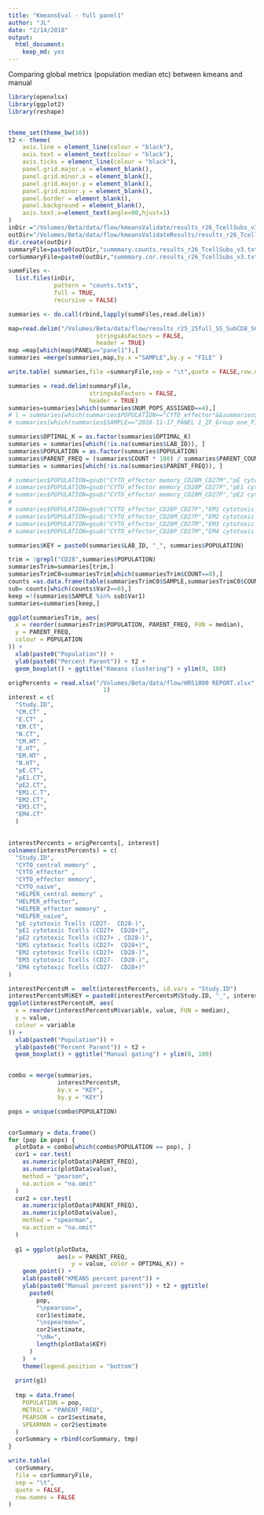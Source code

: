 ```yaml
---
title: "KmeansEval - full panel1"
author: "JL"
date: "2/14/2018"
output: 
  html_document: 
    keep_md: yes
---
```


Comparing global metrics (population median etc) between kmeans and manual

```r
library(openxlsx)
library(ggplot2)
library(reshape)


theme_set(theme_bw(10))
t2 <- theme(
    axis.line = element_line(colour = "black"),
    axis.text = element_text(colour = "black"),
    axis.ticks = element_line(colour = "black"),
    panel.grid.major.x = element_blank(),
    panel.grid.minor.x = element_blank(),
    panel.grid.major.y = element_blank(),
    panel.grid.minor.y = element_blank(),
    panel.border = element_blank(),
    panel.background = element_blank(),
    axis.text.x=element_text(angle=90,hjust=1)
)
inDir ="/Volumes/Beta/data/flow/kmeansValidate/results_r26_TcellSubs_v3"
outDir="/Volumes/Beta/data/flow/kmeansValidateResults/results_r26_TcellSubs_v3/"
dir.create(outDir)
summaryFile=paste0(outDir,"summmary.counts.results_r26_TcellSubs_v3.txt")
corSummaryFile=paste0(outDir,"summmary.cor.results_r26_TcellSubs_v3.txt")

```


```r

summFiles <-
  list.files(inDir,
             pattern = "counts.txt$",
             full = TRUE,
             recursive = FALSE)

summaries <- do.call(rbind,lapply(summFiles,read.delim))

map=read.delim("/Volumes/Beta/data/flow/results_r25_25full_SS_SubCD8_SCD14_Manuals/FULL/all.totalCellCounts.metrics.format.txt",
                         stringsAsFactors = FALSE,
                         header = TRUE)
map =map[which(map$PANEL=="panel1"),]
summaries =merge(summaries,map,by.x ="SAMPLE",by.y = "FILE" )

write.table( summaries,file =summaryFile,sep = "\t",quote = FALSE,row.names = FALSE)

```

```r
summaries = read.delim(summaryFile,
                       stringsAsFactors = FALSE,
                       header = TRUE)
summaries=summaries[which(summaries$NUM_POPS_ASSIGNED==4),]
# l = summaries[which(summaries$POPULATION=="CYTO_effector"&&summaries$COUNT<1000),]
# summaries[which(summaries$SAMPLE=="2016-11-17_PANEL 1_ZF_Group one_F1652905_004.fcs"),]

summaries$OPTIMAL_K = as.factor(summaries$OPTIMAL_K)
summaries = summaries[which(!is.na(summaries$LAB_ID)), ]
summaries$POPULATION = as.factor(summaries$POPULATION)
summaries$PARENT_FREQ = (summaries$COUNT * 100) / summaries$PARENT_COUNT
summaries = summaries[which(!is.na(summaries$PARENT_FREQ)), ]

# summaries$POPULATION=gsub("CYTO_effector memory_CD28M_CD27M","pE cytotoxic Tcells (CD27-  CD28-)",summaries$POPULATION)
# summaries$POPULATION=gsub("CYTO_effector memory_CD28P_CD27P","pE1 cytotoxic Tcells (CD27+  CD28+)",summaries$POPULATION)
# summaries$POPULATION=gsub("CYTO_effector memory_CD28M_CD27P","pE2 cytotoxic Tcells (CD27+ , CD28-)",summaries$POPULATION)
# 
# summaries$POPULATION=gsub("CYTO_effector_CD28P_CD27P","EM1 cytotoxic Tcells (CD27+  CD28+)",summaries$POPULATION)
# summaries$POPULATION=gsub("CYTO_effector_CD28M_CD27P","EM2 cytotoxic Tcells (CD27+  CD28-)",summaries$POPULATION)
# summaries$POPULATION=gsub("CYTO_effector_CD28M_CD27M","EM3 cytotoxic Tcells (CD27-  CD28-)",summaries$POPULATION)
# summaries$POPULATION=gsub("CYTO_effector_CD28P_CD27M","EM4 cytotoxic Tcells (CD27-  CD28+)",summaries$POPULATION)

summaries$KEY = paste0(summaries$LAB_ID, "_", summaries$POPULATION)

trim = !grepl("CD28",summaries$POPULATION)
summariesTrim=summaries[trim,]
summariesTrimC0=summariesTrim[which(summariesTrim$COUNT==0),]
counts =as.data.frame(table(summariesTrimC0$SAMPLE,summariesTrimC0$COUNT))
sub= counts[which(counts$Var2==0),]
keep =!(summaries$SAMPLE %in% sub$Var1)
summaries=summaries[keep,]

ggplot(summariesTrim, aes(
  x = reorder(summariesTrim$POPULATION, PARENT_FREQ, FUN = median),
  y = PARENT_FREQ,
  colour = POPULATION
)) +
  xlab(paste0("Population")) +
  ylab(paste0("Percent Parent")) + t2 +
  geom_boxplot() + ggtitle("Kmeans clustering") + ylim(0, 100)

origPercents = read.xlsx("/Volumes/Beta/data/flow/HRS1000 REPORT.xlsx", sheet =
                           1)
interest = c(
  "Study.ID",
  "CM.CT" ,
  "E.CT" ,
  "EM.CT",
  "N.CT",
  "CM.HT" ,
  "E.HT",
  "EM.HT" ,
  "N.HT",
  "pE.CT",
  "pE1.CT",
  "pE2.CT",
  "EM1.C.T",
  "EM2.CT",
  "EM3.CT",
  "EM4.CT"
  )
 

interestPercents = origPercents[, interest]
colnames(interestPercents) = c(
  "Study.ID",
  "CYTO_central memory" ,
  "CYTO_effector" ,
  "CYTO_effector memory",
  "CYTO_naive",
  "HELPER_central memory" ,
  "HELPER_effector",
  "HELPER_effector memory" ,
  "HELPER_naive",
  "pE cytotoxic Tcells (CD27-  CD28-)",
  "pE1 cytotoxic Tcells (CD27+  CD28+)",
  "pE2 cytotoxic Tcells (CD27+ , CD28-)",
  "EM1 cytotoxic Tcells (CD27+  CD28+)",
  "EM2 cytotoxic Tcells (CD27+  CD28-)",
  "EM3 cytotoxic Tcells (CD27-  CD28-)",
  "EM4 cytotoxic Tcells (CD27-  CD28+)"
)

interestPercentsM =  melt(interestPercents, id.vars = "Study.ID")
interestPercentsM$KEY = paste0(interestPercentsM$Study.ID, "_", interestPercentsM$variable)
ggplot(interestPercentsM, aes(
  x = reorder(interestPercentsM$variable, value, FUN = median),
  y = value,
  colour = variable
)) +
  xlab(paste0("Population")) +
  ylab(paste0("Percent Parent")) + t2 +
  geom_boxplot() + ggtitle("Manual gating") + ylim(0, 100)


combo = merge(summaries,
              interestPercentsM,
              by.x = "KEY",
              by.y = "KEY")

pops = unique(combo$POPULATION)


corSummary = data.frame()
for (pop in pops) {
  plotData = combo[which(combo$POPULATION == pop), ]
  cor1 = cor.test(
    as.numeric(plotData$PARENT_FREQ),
    as.numeric(plotData$value),
    method = "pearson",
    na.action = "na.omit"
  )
  cor2 = cor.test(
    as.numeric(plotData$PARENT_FREQ),
    as.numeric(plotData$value),
    method = "spearman",
    na.action = "na.omit"
  )
  
  g1 = ggplot(plotData,
              aes(x = PARENT_FREQ,
                  y = value, color = OPTIMAL_K)) +
    geom_point() +
    xlab(paste0("KMEANS percent parent")) +
    ylab(paste0("Manual percent parent")) + t2 + ggtitle(
      paste0(
        pop,
        "\npearson=",
        cor1$estimate,
        "\nspearman=",
        cor2$estimate,
        "\nN=",
        length(plotData$KEY)
      )
    )  +
    theme(legend.position = "bottom")
  
  print(g1)
  
  tmp = data.frame(
    POPULATION = pop,
    METRIC = "PARENT_FREQ",
    PEARSON = cor1$estimate,
    SPEARMAN = cor2$estimate
  )
  corSummary = rbind(corSummary, tmp)
}

write.table(
  corSummary,
  file = corSummaryFile,
  sep = "\t",
  quote = FALSE,
  row.names = FALSE
)



```

